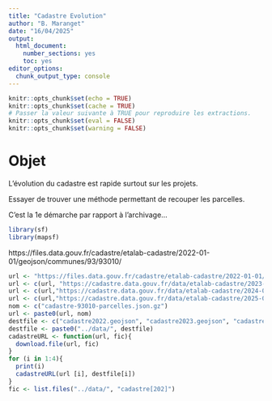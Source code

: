 ```yaml
---
title: "Cadastre Evolution"
author: "B. Maranget"
date: "16/04/2025"
output: 
  html_document: 
    number_sections: yes
    toc: yes
editor_options: 
  chunk_output_type: console
---
```



```r
knitr::opts_chunk$set(echo = TRUE)
knitr::opts_chunk$set(cache = TRUE)
# Passer la valeur suivante à TRUE pour reproduire les extractions.
knitr::opts_chunk$set(eval = FALSE)
knitr::opts_chunk$set(warning = FALSE)
```


# Objet

L'évolution du cadastre est rapide surtout sur les projets.

Essayer de trouver une méthode permettant de recouper les parcelles.

C'est la 1e démarche par rapport à l'archivage...

```r
library(sf)
library(mapsf)
```


https://files.data.gouv.fr/cadastre/etalab-cadastre/2022-01-01/geojson/communes/93/93010/

```r
url <- "https://files.data.gouv.fr/cadastre/etalab-cadastre/2022-01-01/geojson/communes/93/93010/"
url <- c(url, "https://cadastre.data.gouv.fr/data/etalab-cadastre/2023-01-01/geojson/communes/93/93010/")
url <- c(url,"https://cadastre.data.gouv.fr/data/etalab-cadastre/2024-01-01/geojson/communes/93/93010/")
url <- c(url,"https://cadastre.data.gouv.fr/data/etalab-cadastre/2025-01-01/geojson/communes/93/93010/")
nom <- c("cadastre-93010-parcelles.json.gz")
url <- paste0(url, nom)
destfile <- c("cadastre2022.geojson", "cadastre2023.geojson", "cadastre2024.geojson", "cadastre2025.geojson")
destfile <- paste0("../data/", destfile)
cadastreURL <- function(url, fic){
  download.file(url, fic)
}
for (i in 1:4){
  print(i)
  cadastreURL(url [i], destfile[i])
}
fic <- list.files("../data/", "cadastre[202]")

```
